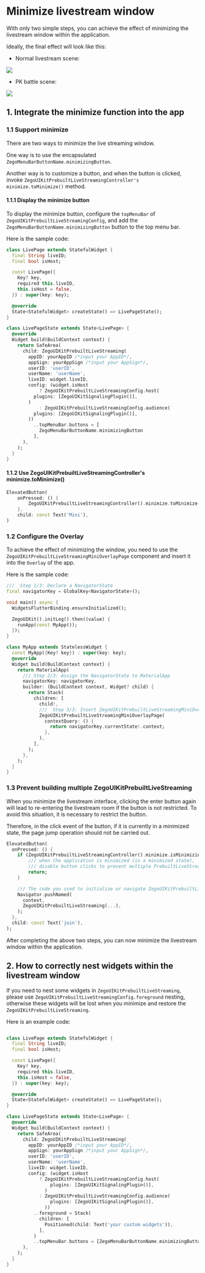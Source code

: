 # Minimize livestream window


With only two simple steps, you can achieve the effect of minimizing the livestream window within the application. 

Ideally, the final effect will look like this:

- Normal livestream scene:

<Frame width="auto" height="auto" caption="">
  <img src="https://storage.zego.im/sdk-doc/Pics/ZegoUIKit/Flutter/live/live_mini.gif" />
</Frame>

- PK battle scene:

<Frame width="auto" height="auto" caption="">
  <img src="https://storage.zego.im/sdk-doc/Pics/ZegoUIKit/Flutter/live/live_pk_mini.gif" />
</Frame>


## 1. Integrate the minimize function into the app

### 1.1 Support minimize

There are two ways to minimize the live streaming window. 

One way is to use the encapsulated `ZegoMenuBarButtonName.minimizingButton`. 

Another way is to customize a button, and when the button is clicked, invoke `ZegoUIKitPrebuiltLiveStreamingController's minimize.toMinimize()` method.


#### 1.1.1 Display the minimize button

To display the minimize button, configure the `topMenuBar` of `ZegoUIKitPrebuiltLiveStreamingConfig`, and add the `ZegoMenuBarButtonName.minimizingButton` button to the top menu bar.

Here is the sample code:

<Accordion title="Details" defaultOpen="false">

```dart
class LivePage extends StatefulWidget {
  final String liveID;
  final bool isHost;

  const LivePage({
    Key? key,
    required this.liveID,
    this.isHost = false,
  }) : super(key: key);

  @override
  State<StatefulWidget> createState() => LivePageState();
}

class LivePageState extends State<LivePage> {
  @override
  Widget build(BuildContext context) {
    return SafeArea(
      child: ZegoUIKitPrebuiltLiveStreaming(
        appID: yourAppID /*input your AppID*/,
        appSign: yourAppSign /*input your AppSign*/,
        userID: 'userID',
        userName: 'userName',
        liveID: widget.liveID,
        config: (widget.isHost
            ? ZegoUIKitPrebuiltLiveStreamingConfig.host(
          plugins: [ZegoUIKitSignalingPlugin()],
        )
            : ZegoUIKitPrebuiltLiveStreamingConfig.audience(
          plugins: [ZegoUIKitSignalingPlugin()],
        ))
          ..topMenuBar.buttons = [
            ZegoMenuBarButtonName.minimizingButton
          ],
      ),
    );
  }
}
```
</Accordion>

#### 1.1.2 Use ZegoUIKitPrebuiltLiveStreamingController's minimize.toMinimize()

``` dart
ElevatedButton(
    onPressed: () {
        ZegoUIKitPrebuiltLiveStreamingController().minimize.toMinimize();
    },
    child: const Text('Mini'),
)
```


### 1.2 Configure the Overlay

To achieve the effect of minimizing the window, you need to use the `ZegoUIKitPrebuiltLiveStreamingMiniOverlayPage` component and insert it into the `Overlay` of the app.

Here is the sample code:

<Accordion title="Details" defaultOpen="false">

```dart
///  Step 1/3: Declare a NavigatorState
final navigatorKey = GlobalKey<NavigatorState>();

void main() async {
  WidgetsFlutterBinding.ensureInitialized();

  ZegoUIKit().initLog().then((value) {
    runApp(const MyApp());
  });
}

class MyApp extends StatelessWidget {
  const MyApp({Key? key}) : super(key: key);
  @override
  Widget build(BuildContext context) {
    return MaterialApp(
      /// Step 2/3: Assign the NavigatorState to MaterialApp
      navigatorKey: navigatorKey,
      builder: (BuildContext context, Widget? child) {
        return Stack(
          children: [
            child!,
            ///  Step 3/3: Insert ZegoUIKitPrebuiltLiveStreamingMiniOverlayPage into Overlay, and return the context of NavigatorState in contextQuery.
            ZegoUIKitPrebuiltLiveStreamingMiniOverlayPage(
              contextQuery: () {
                return navigatorKey.currentState!.context;
              },
            ),
          ],
        );
      },
    );
  }
}
```
</Accordion>

### 1.3 Prevent building multiple ZegoUIKitPrebuiltLiveStreaming

When you minimize the livestream interface, clicking the enter button again will lead to re-entering the livestream room if the button is not restricted. To avoid this situation, it is necessary to restrict the button.

Therefore, in the click event of the button, if it is currently in a minimized state, the page jump operation should not be carried out.


``` dart
ElevatedButton(
  onPressed: () {
    if (ZegoUIKitPrebuiltLiveStreamingController().minimize.isMinimizing) {
        /// when the application is minimized (in a minimized state),
        /// disable button clicks to prevent multiple PrebuiltLiveStreaming components from being created.
        return;
    }

    /// The code you used to initialize or navigate ZegoUIKitPrebuiltLiveStreaming previously
    Navigator.pushNamed(
      context,
      ZegoUIKitPrebuiltLiveStreaming(...),
    );
  },
  child: const Text('join'),
);
```

After completing the above two steps, you can now minimize the livestream window within the application.



## 2. How to correctly nest widgets within the livestream window

If you need to nest some widgets in `ZegoUIKitPrebuiltLiveStreaming`, please use `ZegoUIKitPrebuiltLiveStreamingConfig.foreground` nesting, otherwise these widgets will be lost when you minimize and restore the `ZegoUIKitPrebuiltLiveStreaming`.

Here is an example code:

```dart

class LivePage extends StatefulWidget {
  final String liveID;
  final bool isHost;

  const LivePage({
    Key? key,
    required this.liveID,
    this.isHost = false,
  }) : super(key: key);

  @override
  State<StatefulWidget> createState() => LivePageState();
}

class LivePageState extends State<LivePage> {
  @override
  Widget build(BuildContext context) {
    return SafeArea(
      child: ZegoUIKitPrebuiltLiveStreaming(
        appID: yourAppID /*input your AppID*/,
        appSign: yourAppSign /*input your AppSign*/,
        userID: 'userID',
        userName: 'userName',
        liveID: widget.liveID,
        config: (widget.isHost
            ? ZegoUIKitPrebuiltLiveStreamingConfig.host(
                plugins: [ZegoUIKitSignalingPlugin()],
              )
            : ZegoUIKitPrebuiltLiveStreamingConfig.audience(
                plugins: [ZegoUIKitSignalingPlugin()],
              ))
          ..foreground = Stack(
            children: [
              Positioned(child: Text('your custom widgets')),
            ],
          )
          ..topMenuBar.buttons = [ZegoMenuBarButtonName.minimizingButton],
      ),
    );
  }
}
```
